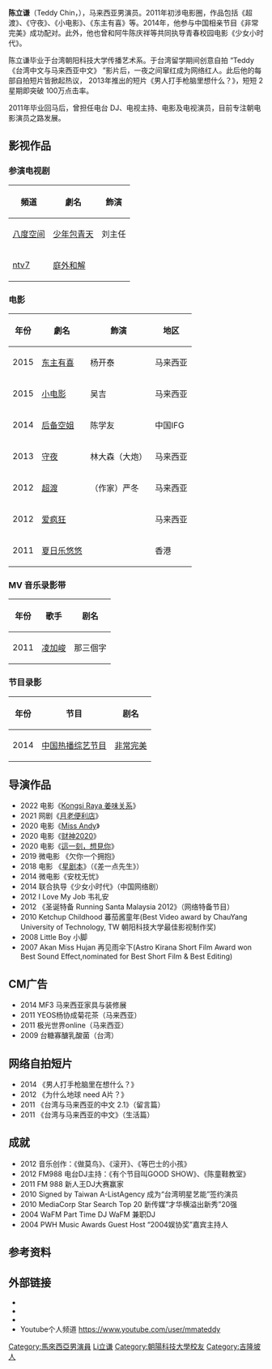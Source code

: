 {{unreferenced|time=2013-05-23T12:57:08+00:00}}
{{艺人
|type=男演员
|name  = 陈立谦
|英文名 = Teddy Chin
|别名   = 陈泰迪、手枪神、Teddy 、熊导
|职业=电影演员、主持人
|母校 = [[朝阳科技大学|朝阳科技大学]]
|出生日期= {{birth_date_and_age|1985|10|21}}
|出生地点= {{MAL}}[[吉隆坡|吉隆坡]]
|国籍   =  {{MAL}}
|經紀公司 = 松江文化传媒 [[SKT_Media_&_Entertainment|SKT Media & Entertainment]]
|语言 =  [[中文|中文]]、[[英文|英文]]、[[马来文|马来文]]、[[粤语|粤语]]
}}

'''陈立谦'''（Teddy Chin，{{Bd|1985年|10月21日||catIdx=}}），马来西亚男演员。2011年初涉电影圈，作品包括《超渡》、《守夜》、《小电影》、《东主有喜》等。2014年，他参与中国相亲节目《非常完美》成功配对。此外，他也曾和阿牛陈庆祥等共同执导青春校园电影《少女小时代》。

陈立谦毕业于台湾朝阳科技大学传播艺术系。于台湾留学期间创意自拍 “Teddy《台湾中文与马来西亚中文》 ”影片后，一夜之间窜红成为网络红人。此后他的每部自拍短片皆掀起热议， 2013年推出的短片《男人打手枪脑里想什么？》，短短 2星期即突破 100万点击率。

2011年毕业回马后，曾担任电台 DJ、电视主持、电影及电视演员，目前专注朝电影演员之路发展。

==影视作品==
===参演电视剧===
{| class="wikitable"
|-
!'''頻道'''!!''' 劇名''' !!'''飾演'''
|-
|[[8TV|八度空间]]|| [[少年包青天|少年包青天]] || 刘主任
|-
|[[ntv7|ntv7]]|| [[庭外和解|庭外和解]] || 
|}

===电影===
{| class="wikitable"
|-
!'''年份'''!!''' 劇名''' !!'''飾演'''!!'''地区'''
|-
|2015 ||[[东主有喜|东主有喜]] || 杨开泰||马来西亚
|-
|2015 ||[[小电影|小电影]] || 吴吉||马来西亚
|-
|2014 ||[[后备空姐|后备空姐]] || 陈学友|| 中国IFG
|-
|2013 ||[[守夜|守夜]] || 林大森（大炮）|| 马来西亚
|-
|2012 ||[[超渡|超渡]] ||（作家）严冬|| 马来西亚
|-
|2012 ||[[爱疯狂|爱疯狂]] ||  || 马来西亚
|-
|2011 ||[[夏日乐悠悠|夏日乐悠悠]] ||  || 香港
|}

===MV 音乐录影带===
{| class="wikitable"
|-
!'''年份'''!!''' 歌手''' !!'''剧名'''
|-
|2011 ||[[凌加峻|凌加峻]] || 那三個字
|}

===节目录影===
{| class="wikitable"
|-
!'''年份'''!!''' 节目''' !!'''剧名'''
|-
|2014 ||[[中国热播综艺节目|中国热播综艺节目]] || [[非常完美|非常完美]]
|}

==导演作品==
* 2022 电影《[[姜味关系|Kongsi Raya 姜味关系]]》
* 2021 网剧《[[月老便利店|月老便利店]]》
* 2020 电影《[[Miss_Andy|Miss Andy]]》
* 2020 电影《[[财神2020|财神2020]]》
* 2020 电影《[[這一刻，想見你|這一刻，想見你]]》
* 2019 微电影 《欠你一个拥抱》
* 2018 电影 《[[星剧本|星剧本]]》（《差一点先生》）
* 2014 微电影《安枕无忧》
* 2014 联合执导《少女小时代》（中国网络剧）
* 2012 I Love My Job 韦礼安 
* 2012 《圣诞特备 Running Santa Malaysia 2012》（网络特备节目）
* 2010 Ketchup Childhood 蕃茄酱童年(Best Video award by ChauYang University of Technology, TW 朝阳科技大学最佳影视制作奖)
* 2008 Little Boy 小脚
* 2007 Akan Miss Hujan 再见雨伞下(Astro Kirana Short Film Award won Best Sound Effect,nominated for Best Short Film & Best Editing)

==CM广告==
*2014 MF3 马来西亚家具与装修展 
*2011 YEOS杨协成菊花茶（马来西亚）
*2011 极光世界online（马来西亚）
*2009 台糖寡醣乳酸菌（台湾）

==网络自拍短片==
*2014 《男人打手枪脑里在想什么？》 
*2012 《为什么地球 need A片？》
*2011 《台湾与马来西亚的中文 2.1》（留言篇） 
*2011 《台湾与马来西亚的中文》（生活篇）

==成就==
*2012 音乐创作：《做莫鸟》、《滚开》、《等巴士的小孩》
*2012 FM988 电台DJ主持：《有个节目叫GOOD SHOW》、《陈童鞋教室》
*2011 FM 988 新人王DJ大赛赢家
*2010 Signed by Taiwan A-ListAgency 成为“台湾明星艺能”签约演员
*2010 MediaCorp Star Search Top 20 新传媒“才华横溢出新秀”20强
*2004 WaFM Part Time DJ WaFM 兼职DJ
*2004 PWH Music Awards Guest Host “2004娱协奖”嘉宾主持人

==参考资料==
{{reflist}}

==外部链接==
*{{facebook|teddyteddychin|Teddy Chin 陳泰迪(立謙)}}
*{{instagram|Teddyteddychin}}
*{{Sinaweibo|立謙陳Teddy}}
*Youtube个人频道 https://www.youtube.com/user/mmateddy {{Wayback|url=https://www.youtube.com/user/mmateddy |date=20110419024256 }}

[[Category:馬來西亞男演員|Category:馬來西亞男演員]]
[[Category:陳姓|Li立谦]]
[[Category:朝陽科技大學校友|Category:朝陽科技大學校友]]
[[Category:吉隆坡人|Category:吉隆坡人]]